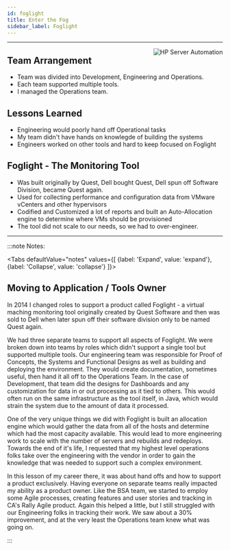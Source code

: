 ```yaml
---
id: foglight
title: Enter the Fog
sidebar_label: Foglight
---
```

___
<img src='../../img/journey/foglight.png' alt="HP Server Automation" align="right" />

## Team Arrangement

- Team was divided into Development, Engineering and Operations.
- Each team supported multiple tools.
- I managed the Operations team.

## Lessons Learned

- Engineering would poorly hand off Operational tasks
- My team didn't have hands on knowlegde of building the systems
- Engineers worked on other tools and hard to keep focused on Foglight

## Foglight - The Monitoring Tool

- Was built originally by Quest, Dell bought Quest, Dell spun off Software Division, became Quest again.
- Used for collecting performance and configuration data from VMware vCenters and other hypervisors
- Codified and Customized a lot of reports and built an Auto-Allocation engine to determine where VMs should be provisioned 
- The tool did not scale to our needs, so we had to over-engineer.

___



:::note Notes:

<Tabs
  defaultValue="notes"
  values={[
    {label: 'Expand', value: 'expand'},
    {label: 'Collapse', value: 'collapse'}
  ]}>
  <TabItem value="expand">


## Moving to Application / Tools Owner

In 2014 I changed roles to support a product called Foglight - a virtual maching monitoring tool originally created by Quest Software and then was sold to Dell when later spun off their software division only to be named Quest again.

We had three separate teams to support all aspects of Foglight. We were broken down into teams by roles which didn't support a single tool but supported multiple tools. Our engineering team was responsible for Proof of Concepts, the Systems and Functional Designs as well as building and deploying the environment. They would create documentation, sometimes useful, then hand it all off to the Operations Team. 
In the case of Development, that team did the designs for Dashboards and any customization for data in or out processing as it tied to others. This would often run on the same infrastructure as the tool itself, in Java, which would strain the system due to the amount of data it processed. 

One of the very unique things we did with Foglight is built an allocation engine which would gather the data from all of the hosts and determine which had the most capacity available. This would lead to more engineering work to scale with the number of servers and rebuilds and redeploys. 
Towards the end of it's life, I requested that my highest level operations folks take over the engineering with the vendor in order to gain the knowledge that was needed to support such a complex environment.

In this lesson of my career there, it was about hand offs and how to support a product exclusively. Having everyone on separate teams really impacted my ability as a product owner. Like the BSA team, we started to employ some Agile processes, creating features and user stories and tracking in CA's Rally Agile product. Again this helped a little, but I still struggled with our Engineering folks in tracking their work. We saw about a 30% improvement, and at the very least the Operations team knew what was going on.


</TabItem>
</Tabs>

:::
